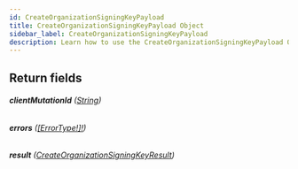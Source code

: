 ```yaml
---
id: CreateOrganizationSigningKeyPayload
title: CreateOrganizationSigningKeyPayload Object
sidebar_label: CreateOrganizationSigningKeyPayload
description: Learn how to use the CreateOrganizationSigningKeyPayload Object for Builder's API.
---
```


## Return fields

###### <b>clientMutationId</b> ([String](/docs/composer/builder/api/schema/scalar/String.mdx))

###### <b>errors</b> ([[ErrorType!]!](/docs/composer/builder/api/schema/object/ErrorType.mdx))

###### <b>result</b> ([CreateOrganizationSigningKeyResult](/docs/composer/builder/api/schema/object/CreateOrganizationSigningKeyResult.mdx))
